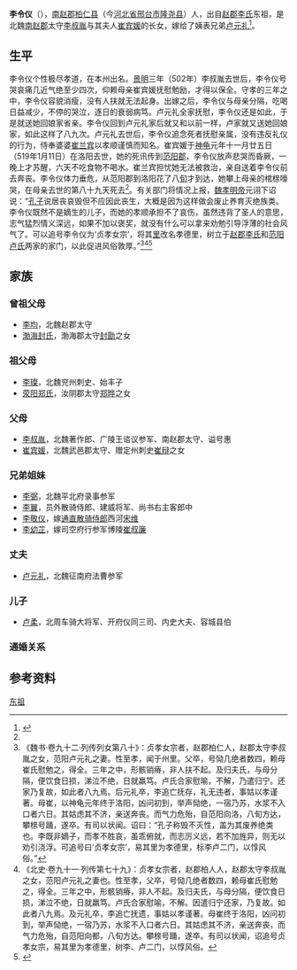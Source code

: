 '''李令仪'''（{{bd|？||519年|3月26日|}}），[[南赵郡|南赵郡]][[柏仁县|柏仁县]]（今[[河北省|河北省]][[邢台市|邢台市]][[隆尧县|隆尧县]]）人，出自[[赵郡李氏|赵郡李氏]]东祖，是北魏[[南赵郡|南赵郡]]太守[[李叔胤|李叔胤]]与其夫人[[崔宾媛|崔宾媛]]的长女，嫁给了姨表兄弟[[卢元礼_(北魏)|卢元礼]]<ref name=autogenerated1>{{Citation| last=陶| first=钧| author-link=陶钧| year=2012年| title=《北魏崔宾媛墓志考释》| periodical=《收藏家》| volume=| issue=06期| pages=25-34| url=http://www.cnki.com.cn/Article/CJFDTotal-SCJA201206005.htm| doi=| oclc=| accessdate=2015-05-31| archive-date=2016-03-04| archive-url=https://web.archive.org/web/20160304082037/http://www.cnki.com.cn/Article/CJFDTotal-SCJA201206005.htm| dead-url=no}}</ref>。

==生平==
李令仪个性极尽孝道，在本州出名。[[景明|景明]]三年（502年）李叔胤去世后，李令仪号哭哀痛几近气绝至少四次，仰赖母亲崔宾媛抚慰勉励，才得以保全。守孝的三年之中，李令仪容貌消瘦，没有人扶就无法起身。出嫁之后，李令仪与母亲分隔，吃喝日益减少，不停的哭泣，逐日的衰弱病笃。卢元礼全家抚慰，李令仪还是如此，于是就送她回娘家省亲。李令仪回到卢元礼家后就又和以前一样，卢家就又送她回娘家，如此这样了八九次。卢元礼去世后，李令仪追念死者抚慰亲属，没有违反礼仪的行为，侍奉婆婆[[崔兰宾|崔兰宾]]以孝顺谨慎而知名。崔宾媛于[[神龟_(北魏)|神龟]]元年十一月廿五日（519年1月11日）在洛阳去世，她的死讯传到[[范阳郡|范阳郡]]，李令仪放声悲哭而昏厥，一晚上才苏醒，六天不吃食物不喝水。崔兰宾担忧她无法被救治，亲自送着李令仪前去奔丧。李令仪体力垂危，从范阳郡到洛阳花了八[[旬|旬]]才到达，她攀上母亲的棺榇嚎哭，在母亲去世的第八十九天死去<ref name=autogenerated1 />。有关部门将情况上报，[[魏孝明帝|魏孝明帝]]元诩下诏说：“[[孔子|孔子]]说居丧哀毁但不应因此丧生，大概是因为这样做会废止养育灭绝族类。李令仪既然不是嫡生的儿子，而她的孝顺承担不了哀伤，虽然违背了圣人的意思，志气猛烈情义深远，如果不加以褒奖，就没有什么可以拿来劝勉引导浮薄的社会风气了。可以追号李令仪为‘贞孝女宗’，将其[[里|里]]改名孝德里，树立于[[赵郡李氏|赵郡李氏]]和[[范阳卢氏|范阳卢氏]]两家的家门，以此促进风俗敦厚。”<ref>《魏书·卷九十二·列传列女第八十》：贞孝女宗者，赵郡柏仁人，赵郡太守李叔胤之女，范阳卢元礼之妻。性至孝，闻于州里。父卒，号恸几绝者数四，赖母崔氏慰勉之，得全。三年之中，形骸销瘠，非人扶不起。及归夫氏，与母分隔，便饮食日损，涕泣不绝，日就羸笃。卢氏合家慰喻，不解，乃遣归宁。还家乃复故，如此者八九焉。后元礼卒，李追亡抚存，礼无违者，事姑以孝谨著。母崔，以神龟元年终于洛阳，凶问初到，举声恸绝，一宿乃苏，水浆不入口者六日。其姑虑其不济，亲送奔丧。而气力危殆，自范阳向洛，八旬方达，攀榇号踊，遂卒。有司以状闻。诏曰：“孔子称毁不灭性，盖为其废养绝类也。李既非嫡子，而孝不胜哀，虽乖俯就，而志厉义远，若不加旌异，则无以劝引浇浮。可追号曰‘贞孝女宗’，易其里为孝德里，标李卢二门，以惇风俗。”</ref><ref>《北史·卷九十一·列传第七十九》：贞孝女宗者，赵郡柏人人，赵郡太守李叔胤之女，范阳卢元礼之妻也。性至孝，父卒，号恸几绝者数四，赖母崔氏慰勉之，得全。三年之中，形骸销瘠，非人不起。及归夫氏，与母分隔，便饮食日损，涕泣不绝，日就羸笃。卢氏合家慰喻，不解。因遣归宁还家，乃复故。如此者八九焉。及元礼卒，李追亡抚遗，事姑以孝谨著。母崔终于洛阳，凶问初到，举声恸绝，一宿乃苏，水浆不入口者六日。其姑虑其不济，亲送奔丧，而气力危殆，自范阳向都，八旬方达。攀榇号踊，遂卒。有司以状闻，诏追号贞孝女宗，易其里为孝德里，树李、卢二门，以惇风俗。</ref><ref>{{Cite book | author =  北京大学考古文博学院 / 河北省文物考古研究院  | title = 《赞皇西高北朝赵郡李氏家族墓地》 | location =  | publisher = 科学出版社   | date=  2021.09 | pages=35|ISBN =9787030698766| accessdate = 2021-11-24| url = | language= zh-hant| quote = }}</ref>

==家族==
{{main|赵郡李氏东祖世系图}}

===曾祖父母===
*[[李均|李均]]，北魏赵郡太守
*[[渤海封氏|渤海封氏]]，渤海郡太守[[封勖|封勖]]之女

===祖父母===
*[[李璨_(北魏)|李璨]]，北魏兖州刺史、始丰子
*[[荥阳郑氏|荥阳郑氏]]，汝阴郡太守[[郑晔|郑晔]]之女

===父母===
*[[李叔胤|李叔胤]]，北魏著作郎、广陵王谘议参军、南赵郡太守、谥号惠
*[[崔宾媛|崔宾媛]]，北魏武邑郡太守、赠定州刺史[[崔辩|崔辩]]之女

===兄弟姐妹===
*[[李弼_(平北府录事参军)|李弼]]，北魏平北府录事参军
*[[李翼_(北魏)|李翼]]，员外散骑侍郎、建威将军、尚书右主客郎中
*[[李敬仪|李敬仪]]，嫁[[通直散骑侍郎|通直散骑侍郎]]西河[[宋维|宋维]]
*[[李幼芷|李幼芷]]，嫁司空府行参军博陵[[崔叔廉|崔叔廉]]

===丈夫===
*[[卢元礼_(北魏)|卢元礼]]，北魏征南府法曹参军

===儿子===
*[[卢柔|卢柔]]，北周车骑大将军、开府仪同三司、内史大夫、容城县伯

===通婚关系===
<center>
{{chart/start}}
{{chart | | | | | | | Bi |Bi=[[崔辩|崔辩]]}}
{{chart | | | | | |,|-|^|-|.}}
{{chart | Sy |v| By | | Lb |v| Ho |Sy=[[李叔胤|李叔胤]]|By=[[崔宾媛|崔宾媛]]|Ho=[[卢洪|卢洪]]|Lb=[[崔兰宾|崔兰宾]]}}
{{chart | | | |!| | | | | | | |!| | | }}
{{chart | | | Ly |-|-|v|-|-| Yl |Ly=李令仪|Yl=[[卢元礼_(北魏)|卢元礼]]}}
{{chart | | | | | | | |!}}
{{chart | | | | | | | Ro |Ro=[[卢柔|卢柔]]}}
{{chart/end}}
</center>

==参考资料==
{{reflist}}

[[Category:赵郡李氏|东祖]]
